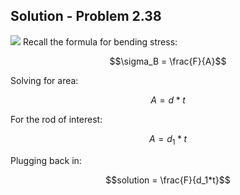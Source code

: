 ## Solution - Problem 2.38

![](images/166.png)
Recall the formula for bending stress:

$$\sigma_B = \frac{F}{A}$$

Solving for area:

$$A = d*t$$

For the rod of interest:

$$A = d_1*t$$

Plugging back in:

$$solution = \frac{F}{d_1*t}$$